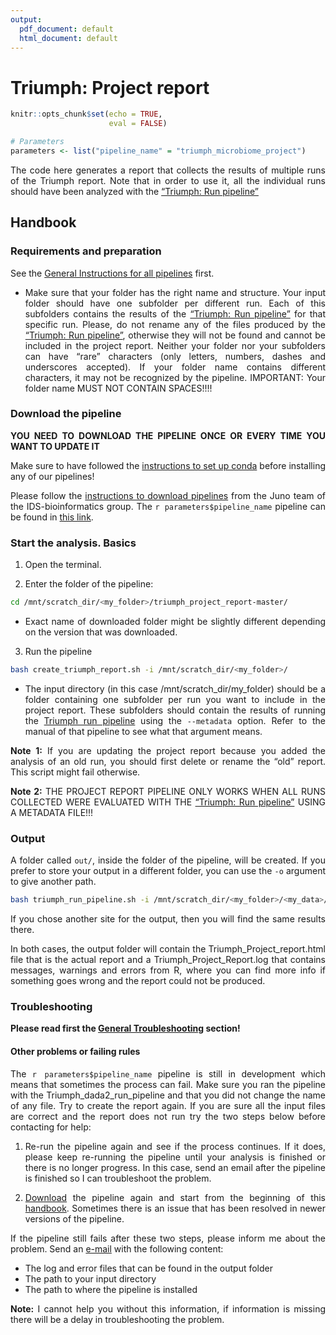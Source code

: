 ```yaml
---
output:
  pdf_document: default
  html_document: default
---
```

# Triumph: Project report {#triumph_project}

<style>
body {
text-align: justify}
</style>

```r
knitr::opts_chunk$set(echo = TRUE, 
                      eval = FALSE)
```

```r

# Parameters
parameters <- list("pipeline_name" = "triumph_microbiome_project")

```

The code here generates a report that collects the results of multiple runs of the Triumph report. Note that in order to use it, all the individual runs should have been analyzed with the ["Triumph: Run pipeline"](#triumph_run)

## Handbook

### Requirements and preparation

See the [General Instructions for all pipelines](#general-instructions) first.  

- Make sure that your folder has the right name and structure. Your input folder should have one subfolder per different run. Each of this subfolders contains the results of the ["Triumph: Run pipeline"](#triumph_run) for that specific run. Please, do not rename any of the files produced by the ["Triumph: Run pipeline"](#triumph_run), otherwise they will not be found and cannot be included in the project report. Neither your folder nor your subfolders can have "rare" characters (only letters, numbers, dashes and underscores accepted). If your folder name contains different characters, it may not be recognized by the pipeline. IMPORTANT: Your folder name MUST NOT CONTAIN SPACES!!!!  

### Download the pipeline   

**YOU NEED TO DOWNLOAD THE PIPELINE ONCE OR EVERY TIME YOU WANT TO UPDATE IT**

Make sure to have followed the [instructions to set up conda](#set-conda) before installing any of our pipelines! 

Please follow the [instructions to download pipelines](#downloading-instructions) from the Juno team of the IDS-bioinformatics group. The `r parameters$pipeline_name` pipeline can be found in [this link](https://gitl01-int-p.rivm.nl/hernanda/triumph_project_report).  

### Start the analysis. Basics

1. Open the terminal.  

2. Enter the folder of the pipeline:  

```bash
cd /mnt/scratch_dir/<my_folder>/triumph_project_report-master/
```
* Exact name of downloaded folder might be slightly different depending on the version that was downloaded.

3. Run the pipeline  

```bash
bash create_triumph_report.sh -i /mnt/scratch_dir/<my_folder>/
```
* The input directory (in this case /mnt/scratch_dir/my_folder) should be a folder containing one subfolder per run you want to include in the project report. These subfolders should contain the results of running the [Triumph run pipeline](#triumph_run) using the `--metadata` option. Refer to the manual of that pipeline to see what that argument means.  

**Note 1:** If you are updating the project report because you added the analysis of an old run, you should first delete or rename the "old" report. This script might fail otherwise.

**Note 2:** THE PROJECT REPORT PIPELINE ONLY WORKS WHEN ALL RUNS COLLECTED WERE EVALUATED WITH THE ["Triumph: Run pipeline"](#triumph_run) USING A METADATA FILE!!! 

### Output 

A folder called `out/`, inside the folder of the pipeline, will be created. If you prefer to store your output in a different folder, you can use the `-o` argument to give another path.  

```bash
bash triumph_run_pipeline.sh -i /mnt/scratch_dir/<my_folder>/<my_data>/ -o /mnt/scratch_dir/<my_folder>/<my_results>/

```

If you chose another site for the output, then you will find the same results there. 

In both cases, the output folder will contain the Triumph_Project_report.html file that is the actual report and a Triumph_Project_Report.log that contains messages, warnings and errors from R, where you can find more info if something goes wrong and the report could not be produced. 


### Troubleshooting 

**Please read first the [General Troubleshooting](#general-troubleshooting) section!**


#### Other problems or failing rules  

The `r parameters$pipeline_name` pipeline is still in development which means that sometimes the process can fail. Make sure you ran the pipeline with the Triumph_dada2_run_pipeline and that you did not change the name of any file. Try to create the report again. If you are sure all the input files are correct and the report does not run try the two steps below before contacting for help:

1. Re-run the pipeline again and see if the process continues. If it does, please keep re-running the pipeline until your analysis is finished or there is no longer progress. In this case, send an email after the pipeline is finished so I can troubleshoot the problem.

2. [Download](https://gitl01-int-p.rivm.nl/hernanda/triumph_project_report) the pipeline again and start from the beginning of this [handbook](#triumph_project). Sometimes there is an issue that has been resolved in newer versions of the pipeline.

If the pipeline still fails after these two steps, please inform me about the problem. Send an [e-mail](mailto:alejandra.hernandez.segura@rivm.nl) with the following content:

* The log and error files that can be found in the output folder
* The path to your input directory
* The path to where the pipeline is installed

**Note:** I cannot help you without this information, if information is missing there will be a delay in troubleshooting the problem.